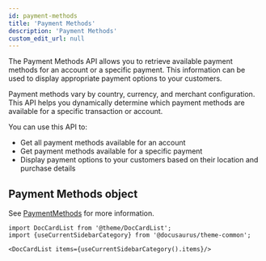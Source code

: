 ```yaml
---
id: payment-methods
title: 'Payment Methods'
description: 'Payment Methods'
custom_edit_url: null
---
```


The Payment Methods API allows you to retrieve available payment methods for an account or a specific payment.
This information can be used to display appropriate payment options to your customers.

Payment methods vary by country, currency, and merchant configuration. This API helps you dynamically
determine which payment methods are available for a specific transaction or account.

You can use this API to:

- Get all payment methods available for an account
- Get payment methods available for a specific payment
- Display payment options to your customers based on their location and purchase details

## Payment Methods object

See [PaymentMethods](https://docs.monei.com/docs/apis/rest/schemas/paymentmethods/) for more
information.

```mdx-code-block
import DocCardList from '@theme/DocCardList';
import {useCurrentSidebarCategory} from '@docusaurus/theme-common';

<DocCardList items={useCurrentSidebarCategory().items}/>
```
